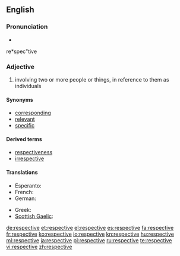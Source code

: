 ==English==

===Pronunciation===
* {{audio|En-us-respective.ogg|Audio (US)}}
re*spec"tive

===Adjective===
{{en-adj|-}}

# involving two or more people or things, in reference to them as individuals

====Synonyms====
* [[corresponding]]
* [[relevant]]
* [[specific]]

====Derived terms====
* [[respectiveness]]
* [[irrespective]]

====Translations====
{{trans-top|referencing two or more things as individuals}}
* Esperanto: {{t-|eo|respektiva|xs=Esperanto}}
* French: {{t+|fr|respectif}}
* German: {{t|de|jeweilig}}
{{trans-mid}}
* Greek: {{t|el|αντίστοιχος|tr=antístoixos|sc=Grek}}
* [[Scottish Gaelic]]: {{t|gd|air leth}}
{{trans-bottom}}

[[de:respective]]
[[et:respective]]
[[el:respective]]
[[es:respective]]
[[fa:respective]]
[[fr:respective]]
[[ko:respective]]
[[io:respective]]
[[kn:respective]]
[[hu:respective]]
[[ml:respective]]
[[ja:respective]]
[[pl:respective]]
[[ru:respective]]
[[te:respective]]
[[vi:respective]]
[[zh:respective]]